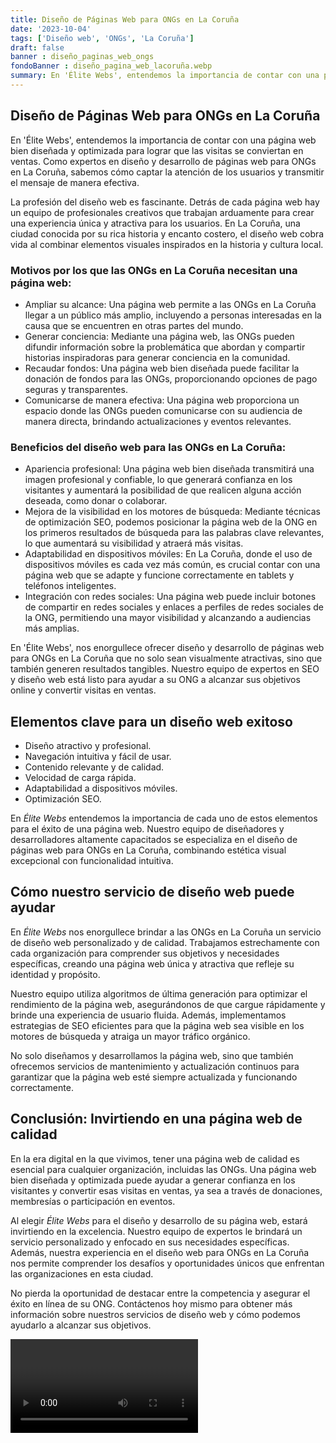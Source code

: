 ```yaml
---
title: Diseño de Páginas Web para ONGs en La Coruña
date: '2023-10-04'
tags: ['Diseño web', 'ONGs', 'La Coruña']
draft: false
banner : diseño_paginas_web_ongs
fondoBanner : diseño_pagina_web_lacoruña.webp
summary: En 'Élite Webs', entendemos la importancia de contar con una página web bien diseñada y optimizada para lograr que las visitas se conviertan en ventas. Como expertos en diseño y desarrollo de páginas web para ONGs en La Coruña, sabemos cómo captar la atención de los usuarios y transmitir el mensaje de manera efectiva.
---
```


## Diseño de Páginas Web para ONGs en La Coruña

En 'Élite Webs', entendemos la importancia de contar con una página web bien diseñada y optimizada para lograr que las visitas se conviertan en ventas. Como expertos en diseño y desarrollo de páginas web para ONGs en La Coruña, sabemos cómo captar la atención de los usuarios y transmitir el mensaje de manera efectiva.

La profesión del diseño web es fascinante. Detrás de cada página web hay un equipo de profesionales creativos que trabajan arduamente para crear una experiencia única y atractiva para los usuarios. En La Coruña, una ciudad conocida por su rica historia y encanto costero, el diseño web cobra vida al combinar elementos visuales inspirados en la historia y cultura local.

### Motivos por los que las ONGs en La Coruña necesitan una página web:

- Ampliar su alcance: Una página web permite a las ONGs en La Coruña llegar a un público más amplio, incluyendo a personas interesadas en la causa que se encuentren en otras partes del mundo.
- Generar conciencia: Mediante una página web, las ONGs pueden difundir información sobre la problemática que abordan y compartir historias inspiradoras para generar conciencia en la comunidad.
- Recaudar fondos: Una página web bien diseñada puede facilitar la donación de fondos para las ONGs, proporcionando opciones de pago seguras y transparentes.
- Comunicarse de manera efectiva: Una página web proporciona un espacio donde las ONGs pueden comunicarse con su audiencia de manera directa, brindando actualizaciones y eventos relevantes.

### Beneficios del diseño web para las ONGs en La Coruña:

- Apariencia profesional: Una página web bien diseñada transmitirá una imagen profesional y confiable, lo que generará confianza en los visitantes y aumentará la posibilidad de que realicen alguna acción deseada, como donar o colaborar.
- Mejora de la visibilidad en los motores de búsqueda: Mediante técnicas de optimización SEO, podemos posicionar la página web de la ONG en los primeros resultados de búsqueda para las palabras clave relevantes, lo que aumentará su visibilidad y atraerá más visitas.
- Adaptabilidad en dispositivos móviles: En La Coruña, donde el uso de dispositivos móviles es cada vez más común, es crucial contar con una página web que se adapte y funcione correctamente en tablets y teléfonos inteligentes.
- Integración con redes sociales: Una página web puede incluir botones de compartir en redes sociales y enlaces a perfiles de redes sociales de la ONG, permitiendo una mayor visibilidad y alcanzando a audiencias más amplias.

En 'Élite Webs', nos enorgullece ofrecer diseño y desarrollo de páginas web para ONGs en La Coruña que no solo sean visualmente atractivas, sino que también generen resultados tangibles. Nuestro equipo de expertos en SEO y diseño web está listo para ayudar a su ONG a alcanzar sus objetivos online y convertir visitas en ventas.

<GifSeo />

<Cta />

## Elementos clave para un diseño web exitoso

- Diseño atractivo y profesional.
- Navegación intuitiva y fácil de usar.
- Contenido relevante y de calidad.
- Velocidad de carga rápida.
- Adaptabilidad a dispositivos móviles.
- Optimización SEO.

En *Élite Webs* entendemos la importancia de cada uno de estos elementos para el éxito de una página web. Nuestro equipo de diseñadores y desarrolladores altamente capacitados se especializa en el diseño de páginas web para ONGs en La Coruña, combinando estética visual excepcional con funcionalidad intuitiva.

## Cómo nuestro servicio de diseño web puede ayudar

En *Élite Webs* nos enorgullece brindar a las ONGs en La Coruña un servicio de diseño web personalizado y de calidad. Trabajamos estrechamente con cada organización para comprender sus objetivos y necesidades específicas, creando una página web única y atractiva que refleje su identidad y propósito.

Nuestro equipo utiliza algoritmos de última generación para optimizar el rendimiento de la página web, asegurándonos de que cargue rápidamente y brinde una experiencia de usuario fluida. Además, implementamos estrategias de SEO eficientes para que la página web sea visible en los motores de búsqueda y atraiga un mayor tráfico orgánico.

No solo diseñamos y desarrollamos la página web, sino que también ofrecemos servicios de mantenimiento y actualización continuos para garantizar que la página web esté siempre actualizada y funcionando correctamente.

## Conclusión: Invirtiendo en una página web de calidad

En la era digital en la que vivimos, tener una página web de calidad es esencial para cualquier organización, incluidas las ONGs. Una página web bien diseñada y optimizada puede ayudar a generar confianza en los visitantes y convertir esas visitas en ventas, ya sea a través de donaciones, membresías o participación en eventos.

Al elegir *Élite Webs* para el diseño y desarrollo de su página web, estará invirtiendo en la excelencia. Nuestro equipo de expertos le brindará un servicio personalizado y enfocado en sus necesidades específicas. Además, nuestra experiencia en el diseño web para ONGs en La Coruña nos permite comprender los desafíos y oportunidades únicos que enfrentan las organizaciones en esta ciudad.

No pierda la oportunidad de destacar entre la competencia y asegurar el éxito en línea de su ONG. Contáctenos hoy mismo para obtener más información sobre nuestros servicios de diseño web y cómo podemos ayudarlo a alcanzar sus objetivos.

<Video />

<CtaBot job='ONGs' city='La Coruña'/>

<Gmaps query='La Coruña+españa+maps' />